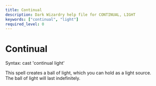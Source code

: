 ```yaml
---
title: Continual
description: Dark Wizardry help file for CONTINUAL, LIGHT
keywords: ["continual", "light"]
required_level: 0
---
```


# Continual

Syntax: cast 'continual light'  

This spell creates a ball of light, which you can hold as a light source.  
The ball of light will last indefinitely.